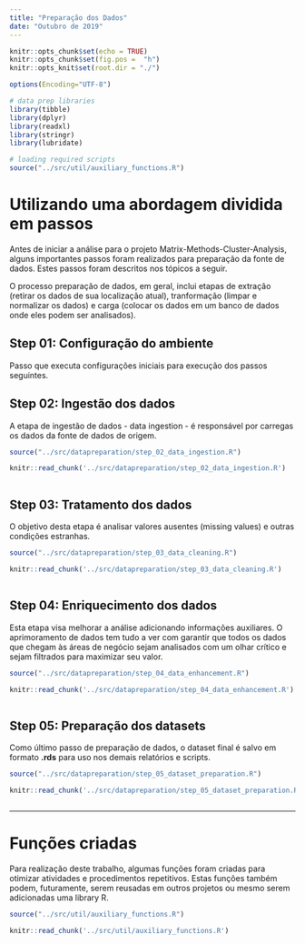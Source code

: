 ```yaml
---
title: "Preparação dos Dados"
date: "Outubro de 2019"
---
```


```r
knitr::opts_chunk$set(echo = TRUE)
knitr::opts_chunk$set(fig.pos =  "h")
knitr::opts_knit$set(root.dir = "./")

options(Encoding="UTF-8")

# data prep libraries
library(tibble)
library(dplyr)
library(readxl)
library(stringr)
library(lubridate)

# loading required scripts
source("../src/util/auxiliary_functions.R")
```

# Utilizando uma abordagem dividida em passos

Antes de iniciar a análise para o projeto Matrix-Methods-Cluster-Analysis, alguns importantes passos foram realizados para preparação da fonte de dados. Estes passos foram descritos nos tópicos a seguir.

O processo preparação de dados, em geral, inclui etapas de extração (retirar os dados de sua localização atual), tranformação (limpar e normalizar os dados) e carga (colocar os dados em um banco de dados onde eles podem ser analisados).

## Step 01: Configuração do ambiente

Passo que executa configurações iniciais para execução dos passos seguintes.

## Step 02: Ingestão dos dados

A etapa de ingestão de dados - data ingestion - é responsável por carregas os dados da fonte de dados de origem.

``` r
source("../src/datapreparation/step_02_data_ingestion.R")
```

```r
knitr::read_chunk('../src/datapreparation/step_02_data_ingestion.R')
```

```r

```

## Step 03: Tratamento dos dados

O objetivo desta etapa é analisar valores ausentes (missing values) e outras condições estranhas.

``` r
source("../src/datapreparation/step_03_data_cleaning.R")
```

```r
knitr::read_chunk('../src/datapreparation/step_03_data_cleaning.R')
```

```r

```

## Step 04: Enriquecimento dos dados

Esta etapa visa melhorar a análise adicionando informações auxiliares. O aprimoramento de dados tem tudo a ver com garantir que todos os dados que chegam às áreas de negócio sejam analisados com um olhar crítico e sejam filtrados para maximizar seu valor.

``` r
source("../src/datapreparation/step_04_data_enhancement.R")
```

```r
knitr::read_chunk('../src/datapreparation/step_04_data_enhancement.R')
```

```r

```

## Step 05: Preparação dos datasets

Como último passo de preparação de dados, o dataset final é salvo em formato **.rds** para uso nos demais relatórios e scripts.

``` r
source("../src/datapreparation/step_05_dataset_preparation.R")
```

```r
knitr::read_chunk('../src/datapreparation/step_05_dataset_preparation.R')
```

```r

```

*******************************************************************************

# Funções criadas

Para realização deste trabalho, algumas funções foram criadas para otimizar atividades e procedimentos repetitivos. Estas funções também podem, futuramente, serem reusadas em outros projetos ou mesmo serem adicionadas uma library R.

``` r
source("../src/util/auxiliary_functions.R")
```

```r
knitr::read_chunk('../src/util/auxiliary_functions.R')
```

```r

```